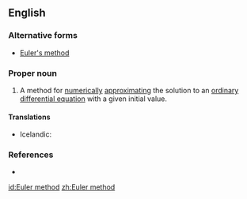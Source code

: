 ==English==

===Alternative forms===
*[[Euler's method]]

===Proper noun===
{{en-proper noun|head=[[Euler]] [[method]]}}

# {{context|differential equations}} A method for [[numerically]] [[approximating]] the solution to an [[ordinary differential equation]] with a given initial value.

====Translations====
{{trans-top|mathematical method}}
* Icelandic: {{t-|is|Euler-aðferð|f}}
{{trans-mid}}
{{trans-bottom}}

===References===
*{{pedialite}}

[[id:Euler method]]
[[zh:Euler method]]